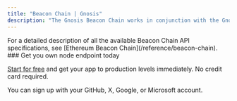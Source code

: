 ---
title: "Beacon Chain | Gnosis"
description: "The Gnosis Beacon Chain works in conjunction with the Gnosis Chain, which is the execution layer of the Ethereum Virtual Machine (EVM), utilizing the `xDAI` stablecoin for transactions and fees."
---

<Info>
  For a detailed description of all the available Beacon Chain API specifications, see [Ethereum Beacon Chain](/reference/beacon-chain).
</Info>

<Check>
  ### Get you own node endpoint today

  [Start for free](https://console.chainstack.com/) and get your app to production levels immediately. No credit card required.

  You can sign up with your GitHub, X, Google, or Microsoft account.
</Check>
